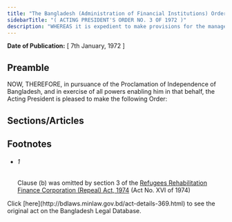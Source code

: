```yaml
---
title: "The Bangladesh (Administration of Financial Institutions) Order, 1972 (A.P.O.)"
sidebarTitle: "( ACTING PRESIDENT'S ORDER NO. 3 OF 1972 )"
description: "WHEREAS it is expedient to make provisions for the management and administration of certain financial institutions in Bangladesh;"
---
```


**Date of Publication:** [ 7th January, 1972 ]

## Preamble

NOW, THEREFORE, in pursuance of the Proclamation of Independence of Bangladesh, and in exercise of all powers enabling him in that behalf, the Acting President is pleased to make the following Order:

## Sections/Articles

## Footnotes

- ###### 1

  Clause (b) was omitted by section 3 of the [Refugees Rehabilitation Finance Corporation (Repeal) Act, 1974](/act-463.html "Refugees Rehabilitation Finance Corporation (Repeal) Act, 1974") (Act No. XVI of 1974)

<Note>
  Click [here](http://bdlaws.minlaw.gov.bd/act-details-369.html) to see the original act on the Bangladesh Legal Database.
</Note>
